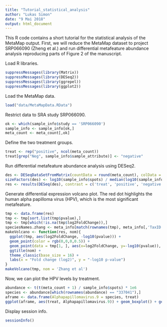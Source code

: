 ```yaml
---
title: "Tutorial_statistical_analysis"
author: "Lukas Simon"
date: "9 Mai 2018"
output: html_document
---
```


This R code contains a short tutorial for the statistical analysis of the MetaMap output.
First, we will reduce the MetaMap dataset to project SRP066090 (Zheng et al.) and run differential metafeature abundance analysis reproducing parts of Figure 2 of the manuscript.

Load R libraries.
```r
suppressMessages(library(Matrix))
suppressMessages(library(DESeq2))
suppressMessages(library(ggrepel))
suppressMessages(library(ggplot2))
```

Load the MetaMap data.
```r
load("data/MetaMapData.RData")
```

Restrict data to SRA study SRP066090.
```r
ok <- which(sample_info$study == 'SRP066090')
sample_info <- sample_info[ok,]
meta_count <- meta_count[,ok]
```

Define the two treatment groups.
```r
treat <- rep("positive", ncol(meta_count))
treat[grep("Neg", sample_info$sample_attribute)] <- "negative"
```

Run differential metafeature abundance analysis using DESeq2.
```r
des <- DESeqDataSetFromMatrix(countData = round(meta_count), colData = data.frame(treat = treat), design = ~ treat)
sizeFactors(des) <- log10(sample_info$spots) / median(log10(sample_info$spots))
res <- results(DESeq(des), contrast = c('treat', 'positive', 'negative'))
```

Generate differential expression volcano plot. The red dot highlights the human alpha papilloma virus (HPV), which is the most significant metafeature.
```r
tmp <- data.frame(res)
tmp <- tmp[sort.list(tmp$pvalue),]
tmp <- tmp[which(!is.na(tmp$log2FoldChange)),]
speciesNames.zhang <- meta_info[match(rownames(tmp), meta_info[,'TaxID']), 'Species']
makeVolcano <- function(res, nom){
  ggplot(tmp, aes(log2FoldChange, -log10(pvalue))) +
  geom_point(color = rgb(0,0,0,0.5)) +
  geom_point(data = tmp[1, ], aes(x=log2FoldChange, y=-log10(pvalue)), color="red") +
  ggtitle(nom) +
  theme_classic(base_size = 16) +
  labs(x = "Fold change (log2)", y = "-log10 p-value")
}
makeVolcano(tmp, nom = 'Zhang et al')
```

Now, we can plot the HPV levels by treatment.
```r
abundance <- t(t(meta_count + 1) / sample_info$spots) * 1e6
species <- abundance[which(rownames(abundance) == "337041"),] 
aframe <- data.frame(Alphapapillomavirus.9 = species, treat)
ggplot(aframe, aes(treat, Alphapapillomavirus.9)) + geom_boxplot() + geom_jitter(width = 0.2) + theme(axis.title.x=element_blank()) + theme(axis.text.x = element_text(angle = 90, hjust = 1))
```

Display session info.
```r
sessionInfo()
```
